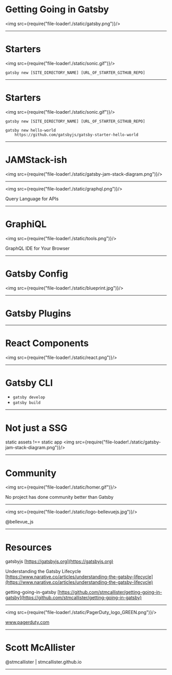 
# Getting Going in Gatsby
<img src={require("file-loader!./static/gatsby.png")}/>

---
# Starters
<img src={require("file-loader!./static/sonic.gif")}/>

```CLI
gatsby new [SITE_DIRECTORY_NAME] [URL_OF_STARTER_GITHUB_REPO]
```

---
# Starters
<img src={require("file-loader!./static/sonic.gif")}/>

```
gatsby new [SITE_DIRECTORY_NAME] [URL_OF_STARTER_GITHUB_REPO]
```

```cli
gatsby new hello-world 
    https://github.com/gatsbyjs/gatsby-starter-hello-world
```

---
# JAMStack-ish
<img src={require("file-loader!./static/gatsby-jam-stack-diagram.png")}/>

---
<img src={require("file-loader!./static/graphql.png")}/>

Query Language for APIs

---
# GraphiQL
<img src={require("file-loader!./static/tools.png")}/>

GraphQL IDE for Your Browser

---
# Gatsby Config
<img src={require("file-loader!./static/blueprint.jpg")}/>

---
# Gatsby Plugins

---
# React Components
<img src={require("file-loader!./static/react.png")}/>

---
# Gatsby CLI
  - `gatsby develop`
  - `gatsby build`

---
# Not just a SSG
static assets !== static app
<img src={require("file-loader!./static/gatsby-jam-stack-diagram.png")}/>

---

# Community
<img src={require("file-loader!./static/homer.gif")}/>

No project has done community better than Gatsby

---

<img src={require("file-loader!./static/logo-bellevuejs.jpg")}/> 

@bellevue_js

---
# Resources
gatsbyjs
[https://gatsbyjs.org](https://gatsbyjs.org)

Understanding the Gatsby Lifecycle
[https://www.narative.co/articles/understanding-the-gatsby-lifecycle](https://www.narative.co/articles/understanding-the-gatsby-lifecycle)

getting-going-in-gatsby
[https://github.com/stmcallister/getting-going-in-gatsby](https://github.com/stmcallister/getting-going-in-gatsby)

---
<img src={require("file-loader!./static/PagerDuty_logo_GREEN.png")}/>

www.pagerduty.com

---
# Scott McAllister
@stmcallister | stmcallister.github.io

---
